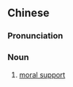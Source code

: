 ==Chinese==
{{zh-forms|type=22}}

===Pronunciation===
{{zh-pron
|m=jīngshén zhīchí
|c=zing1 san4 zi1 ci4
|cat=n
}}

===Noun===
{{zh-noun}}

# [[moral support]]